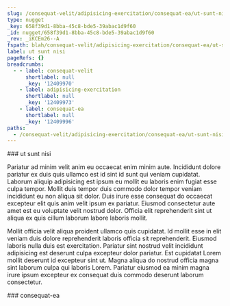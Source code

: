 ```yaml
---
slug: /consequat-velit/adipisicing-exercitation/consequat-ea/ut-sunt-nisi
type: nugget
_key: 658f39d1-8bba-45c8-bde5-39abac1d9f60
_id: nugget/658f39d1-8bba-45c8-bde5-39abac1d9f60
_rev: _iKCEm26--A
fspath: blah/consequat-velit/adipisicing-exercitation/consequat-ea/ut-sunt-nisi.md
label: ut sunt nisi
pageRefs: {}
breadcrumbs:
  - - label: consequat-velit
      shortlabel: null
      _key: '12409970'
    - label: adipisicing-exercitation
      shortlabel: null
      _key: '12409973'
    - label: consequat-ea
      shortlabel: null
      _key: '12409996'
paths:
  - /consequat-velit/adipisicing-exercitation/consequat-ea/ut-sunt-nisi
---
```


<NuggetArea>
<Nugget slug="/consequat-velit/adipisicing-exercitation/consequat-ea/ut-sunt-nisi" type="nugget" _key="658f39d1-8bba-45c8-bde5-39abac1d9f60" _id="nugget/658f39d1-8bba-45c8-bde5-39abac1d9f60" _rev="_iKCEm26--A" fspath="blah/consequat-velit/adipisicing-exercitation/consequat-ea/ut-sunt-nisi.md" label="ut sunt nisi" paths="/consequat-velit/adipisicing-exercitation/consequat-ea/ut-sunt-nisi">
<NuggetBody>
### ut sunt nisi

Pariatur ad minim velit anim eu occaecat enim minim aute. Incididunt dolore pariatur ex duis quis ullamco est id sint id sunt qui veniam cupidatat. Laborum aliquip adipisicing est ipsum eu mollit eu laboris enim fugiat esse culpa tempor. Mollit duis tempor duis commodo dolor tempor veniam incididunt eu non aliqua sit dolor. Duis irure esse consequat do occaecat excepteur elit quis anim velit ipsum ex pariatur. Eiusmod consectetur aute amet est eu voluptate velit nostrud dolor. Officia elit reprehenderit sint ut aliqua ex quis cillum laborum labore laboris mollit.

Mollit officia velit aliqua proident ullamco quis cupidatat. Id mollit esse in elit veniam duis dolore reprehenderit laboris officia sit reprehenderit. Eiusmod laboris nulla duis est exercitation. Pariatur sint nostrud velit incididunt adipisicing est deserunt culpa excepteur dolor pariatur. Est cupidatat Lorem mollit deserunt id excepteur sint ut. Magna aliqua do nostrud officia magna sint laborum culpa qui laboris Lorem. Pariatur eiusmod ea minim magna irure ipsum excepteur ex consequat duis commodo deserunt laborum consectetur.

</NuggetBody>
<Breadcrumbs>
<Crumbs>
<Crumb _key="12409970" label="consequat-velit" /><Crumb _key="12409973" label="adipisicing-exercitation" /><Crumb _key="12409996" label="consequat-ea" />
</Crumbs>
</Breadcrumbs>
</Nugget>

<NuggetsInbound>
</NuggetsInbound>
<NuggetsOutbound>
</NuggetsOutbound>
</NuggetArea>
<PassagesInbound>
<Passage direction="inbound" type="passage" _key="12409996" _id="passage/12409996" _rev="_iKCEm22--_" label="consequat-ea" passage="consequat-ea" fspath="blah/consequat-velit/adipisicing-exercitation/consequat-ea" paths="/consequat-velit/adipisicing-exercitation/consequat-ea" slug="/consequat-velit/adipisicing-exercitation/consequat-ea">
<NuggetBody>
### consequat-ea

</NuggetBody>
<Breadcrumbs>
<Crumbs>
<Crumb _key="12409970" label="consequat-velit" /><Crumb _key="12409973" label="adipisicing-exercitation" />
</Crumbs>
</Breadcrumbs>
</Passage>

</PassagesInbound>
<PassagesOutbound>
</PassagesOutbound>